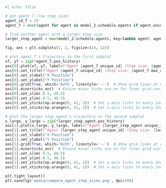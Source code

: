 
<!-- Hidden code below produces the grid walk figure earlier in the lecture. -->
```python
#| echo: false

# get agent 7 (low step size)
agent_id_7 = 29
agent_7 = next(agent for agent in model_2.schedule.agents if agent.unique_id == agent_id_7)

# find another agent with a larger step size
larger_step_agent = max(model_2.schedule.agents, key=lambda agent: agent.max_agent_step_size)

fig, axs = plt.subplots(1, 2, figsize=(24, 12))

# plot agent 7's trajectory in the first subplot
x7, y7 = zip(*agent_7.pos_history)
axs[0].plot(x7, y7, label=f"Agent {agent_7.unique_id} (Step size: {agent_7.max_agent_step_size})", color='blue')
axs[0].set_title(f"Agent {agent_7.unique_id} (Step size: {agent_7.max_agent_step_size})")
axs[0].set_xlabel("X Position")
axs[0].set_ylabel("Y Position")
axs[0].grid(True, which='both', linestyle='--')  # Show grid lines at every tick
axs[0].minorticks_on()  # Ensure minor ticks are on for finer grid control
axs[0].set_xlim(-0.5, 40.5)
axs[0].set_ylim(-0.5, 40.5)
axs[0].set_yticks(np.arange(0, 41, 2))  # Set y-axis ticks to every 2nd number
axs[0].set_xticks(np.arange(0, 41, 2))  # Set x-axis ticks to every 2nd number

# plot the larger step agent's trajectory in the second subplot
x_large, y_large = zip(*larger_step_agent.pos_history)
axs[1].plot(x_large, y_large, label=f"Agent {larger_step_agent.unique_id} (Step size: {larger_step_agent.max_agent_step_size})", color='red')
axs[1].set_title(f"Agent {larger_step_agent.unique_id} (Step size: {larger_step_agent.max_agent_step_size})")
axs[1].set_xlabel("X Position")
axs[1].set_ylabel("Y Position")
axs[1].grid(True, which='both', linestyle='--')  # Show grid lines at every tick
axs[1].minorticks_on()  # Ensure minor ticks are on for finer grid control
axs[1].set_xlim(-0.5, 40.5)
axs[1].set_ylim(-0.5, 40.5)
axs[1].set_yticks(np.arange(0, 41, 2))  # Set y-axis ticks to every 2nd number
axs[1].set_xticks(np.arange(0, 41, 2))  # Set x-axis ticks to every 2nd number

plt.tight_layout()
plt.savefig('media/compare_agent_step_sizes.png', dpi=300)
```
